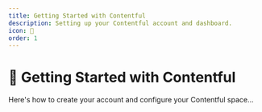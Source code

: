 ```yaml
---
title: Getting Started with Contentful
description: Setting up your Contentful account and dashboard.
icon: 🚀
order: 1
---
```

# 🚀 Getting Started with Contentful

Here's how to create your account and configure your Contentful space...

